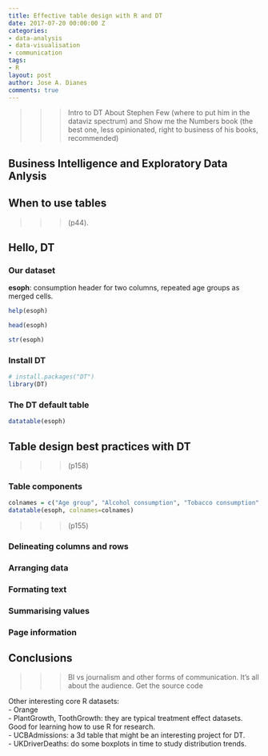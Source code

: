 ```yaml
---
title: Effective table design with R and DT
date: 2017-07-20 00:00:00 Z
categories:
- data-analysis
- data-visualisation
- communication
tags:
- R
layout: post
author: Jose A. Dianes
comments: true
---
```


>>> Intro to DT 
>>> About Stephen Few (where to put him in the dataviz spectrum) and Show me the Numbers book (the best one, less opinionated, right to business of his books, recommended)

## Business Intelligence and Exploratory Data Anlysis

## When to use tables  

>>> (p44). 

## Hello, DT  

### Our dataset

**esoph**: consumption header for two columns, repeated age groups as merged cells.  

```r
help(esoph)
```

```r
head(esoph)
```

```r
str(esoph)
```



### Install DT

```r
# install.packages("DT")
library(DT)
```

### The DT default table  


```r
datatable(esoph)
```

## Table design best practices with DT  

>>> (p158)

### Table components  

```r
colnames = c("Age group", "Alcohol consumption", "Tobacco consumption", "Number of cases", "Number of controls" )
datatable(esoph, colnames=colnames)
```

>>> (p155)  

### Delineating columns and rows  

### Arranging data  

### Formating text  

### Summarising values  

### Page information   

## Conclusions  

>>> BI vs journalism and other forms of communication. It's all about the audience.
>>> Get the source code  

Other interesting core R datasets:   
- Orange    
- PlantGrowth, ToothGrowth: they are typical treatment effect datasets. Good for learning how to use R for research.  
- UCBAdmissions: a 3d table that might be an interesting project for DT.  
- UKDriverDeaths: do some boxplots in time to study distribution trends.    


